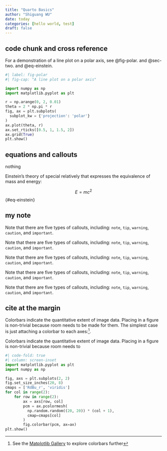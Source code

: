 ```yaml
---
title: "Quarto Basics"
author: "Shiguang WU"
date: today
categories: [hello world, test]
draft: false
---
```


## code chunk and cross reference

For a demonstration of a line plot on a polar axis, see @fig-polar. and @sec-two. and @eq-einstein.

```python
#| label: fig-polar
#| fig-cap: "A line plot on a polar axis"

import numpy as np
import matplotlib.pyplot as plt

r = np.arange(0, 2, 0.01)
theta = 2 * np.pi * r
fig, ax = plt.subplots(
  subplot_kw = {'projection': 'polar'} 
)
ax.plot(theta, r)
ax.set_rticks([0.5, 1, 1.5, 2])
ax.grid(True)
plt.show()
```

## equations and callouts {#sec-two}

nothing

Einstein's theory of special relatively that expresses the equivalence of mass and energy:

$$
E = mc^{2}
$$ {#eq-einstein}

::: {.callout-note}
## my note
Note that there are five types of callouts, including:
`note`, `tip`, `warning`, `caution`, and `important`.
:::

::: {.callout-tip}
Note that there are five types of callouts, including:
`note`, `tip`, `warning`, `caution`, and `important`.
:::

::: {.callout-warning}
Note that there are five types of callouts, including:
`note`, `tip`, `warning`, `caution`, and `important`.
:::

::: {.callout-caution}
Note that there are five types of callouts, including:
`note`, `tip`, `warning`, `caution`, and `important`.
:::

::: {.callout-important}
Note that there are five types of callouts, including:
`note`, `tip`, `warning`, `caution`, and `important`.
:::

## cite at the margin

Colorbars indicate the quantitative extent of image data.
Placing in a figure is non-trivial because room needs to
be made for them.
The simplest case is just attaching a 
colorbar to each axes:^[See the [Matplotlib Gallery](https://matplotlib.org/stable/gallery/subplots_axes_and_figures/colorbar_placement.html) to explore colorbars further].

Colorbars indicate the quantitative extent of image data.
Placing in a figure is non-trivial because room needs to

```python
#| code-fold: true
#| column: screen-inset
import matplotlib.pyplot as plt
import numpy as np

fig, axs = plt.subplots(2, 2)
fig.set_size_inches(20, 8)
cmaps = ['RdBu_r', 'viridis']
for col in range(2):
    for row in range(2):
        ax = axs[row, col]
        pcm = ax.pcolormesh(
          np.random.random((20, 20)) * (col + 1),
          cmap=cmaps[col]
        )
        fig.colorbar(pcm, ax=ax)
plt.show()
```

